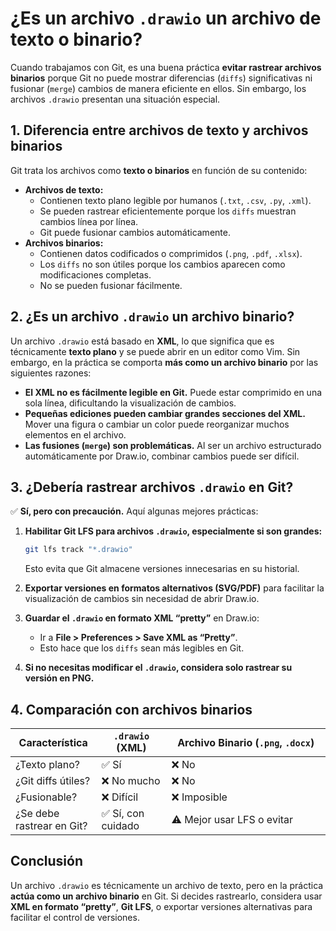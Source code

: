 # **¿Es un archivo `.drawio` un archivo de texto o binario?**

Cuando trabajamos con Git, es una buena práctica **evitar rastrear archivos binarios** porque Git no puede mostrar diferencias (`diffs`) significativas ni fusionar (`merge`) cambios de manera eficiente en ellos. Sin embargo, los archivos `.drawio` presentan una situación especial.

## **1. Diferencia entre archivos de texto y archivos binarios**
Git trata los archivos como **texto o binarios** en función de su contenido:

- **Archivos de texto:**
  - Contienen texto plano legible por humanos (`.txt`, `.csv`, `.py`, `.xml`).
  - Se pueden rastrear eficientemente porque los `diffs` muestran cambios línea por línea.
  - Git puede fusionar cambios automáticamente.

- **Archivos binarios:**
  - Contienen datos codificados o comprimidos (`.png`, `.pdf`, `.xlsx`).
  - Los `diffs` no son útiles porque los cambios aparecen como modificaciones completas.
  - No se pueden fusionar fácilmente.

## **2. ¿Es un archivo `.drawio` un archivo binario?**

Un archivo `.drawio` está basado en **XML**, lo que significa que es técnicamente **texto plano** y se puede abrir en un editor como Vim. Sin embargo, en la práctica se comporta **más como un archivo binario** por las siguientes razones:

- **El XML no es fácilmente legible en Git.** Puede estar comprimido en una sola línea, dificultando la visualización de cambios.
- **Pequeñas ediciones pueden cambiar grandes secciones del XML.** Mover una figura o cambiar un color puede reorganizar muchos elementos en el archivo.
- **Las fusiones (`merge`) son problemáticas.** Al ser un archivo estructurado automáticamente por Draw.io, combinar cambios puede ser difícil.

## **3. ¿Debería rastrear archivos `.drawio` en Git?**

✅ **Sí, pero con precaución.** Aquí algunas mejores prácticas:

1. **Habilitar Git LFS para archivos `.drawio`, especialmente si son grandes:**
   ```bash
   git lfs track "*.drawio"
   ```
   Esto evita que Git almacene versiones innecesarias en su historial.

2. **Exportar versiones en formatos alternativos (SVG/PDF)** para facilitar la visualización de cambios sin necesidad de abrir Draw.io.

3. **Guardar el `.drawio` en formato XML "pretty"** en Draw.io:
   - Ir a **File > Preferences > Save XML as "Pretty"**.
   - Esto hace que los `diffs` sean más legibles en Git.

4. **Si no necesitas modificar el `.drawio`, considera solo rastrear su versión en PNG.**

## **4. Comparación con archivos binarios**

| Característica     | `.drawio` (XML) | Archivo Binario (`.png`, `.docx`) |
|-------------------|----------------|-----------------------------------|
| ¿Texto plano?    | ✅ Sí           | ❌ No                            |
| ¿Git diffs útiles? | ❌ No mucho    | ❌ No                            |
| ¿Fusionable?     | ❌ Difícil      | ❌ Imposible                     |
| ¿Se debe rastrear en Git? | ✅ Sí, con cuidado | ⚠️ Mejor usar LFS o evitar |

## **Conclusión**

Un archivo `.drawio` es técnicamente un archivo de texto, pero en la práctica **actúa como un archivo binario** en Git. Si decides rastrearlo, considera usar **XML en formato "pretty"**, **Git LFS**, o exportar versiones alternativas para facilitar el control de versiones.

